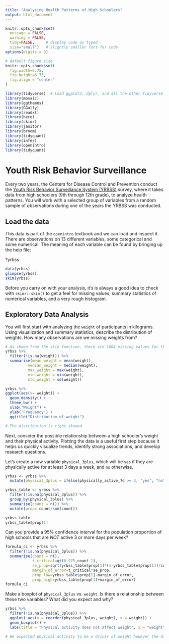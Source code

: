 ```yaml
---
title: "Analysing Health Patterns of High Schoolers"
output: html_document
---
```


```r
knitr::opts_chunk$set(
  message = FALSE, 
  warning = FALSE, 
  tidy=FALSE,     # display code as typed
  size="small")   # slightly smaller font for code
options(digits = 3)

# default figure size
knitr::opts_chunk$set(
  fig.width=6.75, 
  fig.height=6.75,
  fig.align = "center"
)
```


```r
library(tidyverse)  # Load ggplot2, dplyr, and all the other tidyverse packages
library(mosaic)
library(ggthemes)
library(GGally)
library(readxl)
library(here)
library(skimr)
library(janitor)
library(broom)
library(tidyquant)
library(infer)
library(openintro)
library(tidyquant)
```


# Youth Risk Behavior Surveillance

Every two years, the Centers for Disease Control and Prevention conduct the [Youth Risk Behavior Surveillance System (YRBSS)](https://www.cdc.gov/healthyyouth/data/yrbs/index.htm) survey, where it takes data from high schoolers (9th through 12th grade), to analyze health patterns. You will work with a selected group of variables from a random sample of observations during one of the years the YRBSS was conducted.

## Load the data

This data is part of the `openintro` textbook and we can load and inspect it. There are observations on 13 different variables, some categorical and some numerical. The meaning of each variable can be found by bringing up the help file:

?yrbss

```r
data(yrbss)
glimpse(yrbss)
skim(yrbss)
```

Before you carry on with your analysis, it's is always a good idea to check with `skimr::skim()` to get a feel for missing values, summary statistics of numerical variables, and a very rough histogram.

## Exploratory Data Analysis

You will first start with analyzing the `weight` of participants in kilograms. Using visualization and summary statistics, describe the distribution of weights. How many observations are we missing weights from?

```r
# As shown from the skim function, there are 1004 missing values for the "weight" variable
yrbss %>% 
  filter(!is.na(weight)) %>% 
  summarise(mean_weight = mean(weight),
          median_weight = median(weight),
          max_weight = max(weight),
          min_weight = min(weight),
          std_weight = sd(weight))

yrbss %>% 
ggplot(aes(x= weight)) +
  geom_density() +
  theme_bw() +
  xlab("Weight") +
  ylab("Frequancy") +
  ggtitle("Distribution of weight")

# The distribution is right skewed  

```

Next, consider the possible relationship between a high schooler’s weight and their physical activity. Plotting the data is a useful first step because it helps us quickly visualize trends, identify strong associations, and develop research questions.

Let’s create a new variable `physical_3plus`, which will be `yes` if they are physically active for at least 3 days a week, and `no` otherwise.

  
```r
yrbss <- yrbss %>% 
  mutate(physical_3plus = ifelse(physically_active_7d >= 3, "yes", "no"))

yrbss_table <- yrbss %>% 
  filter(!is.na(physical_3plus)) %>% 
  group_by(physical_3plus) %>% 
  summarise(count = n()) %>% 
  mutate(prop= count/sum(count))

yrbss_table
yrbss_table$prop[1]

```
Can you provide a 95% confidence interval for the population proportion of high schools that are *NOT* active 3 or more days per week?
```r
formula_ci <- yrbss %>% 
  filter(!is.na(physical_3plus)) %>%
  summarise(count = n(),
            t_critical=qt(0.975,count-1),
            se_prop=sqrt(yrbss_table$prop[1]*(1-yrbss_table$prop[1])/count),
            margin_of_error=t_critical*se_prop,
            prop_low=yrbss_table$prop[1]-margin_of_error,
            prop_high=yrbss_table$prop[1]+margin_of_error)
formula_ci

```
Make a boxplot of `physical_3plus` vs. `weight`. Is there a relationship between these two variables? What did you expect and why?

```r
yrbss %>% 
  filter(!is.na(physical_3plus)) %>% 
  ggplot( aes(y = reorder(physical_3plus, weight), x = weight)) +
  geom_boxplot() + 
  labs(title = "Physical activity does not affect weight", x = "weight", y = "physically active for at least 3 days a week")

# We expected physical activity to be a driver of weight however the data shows that that might not be the case 
```